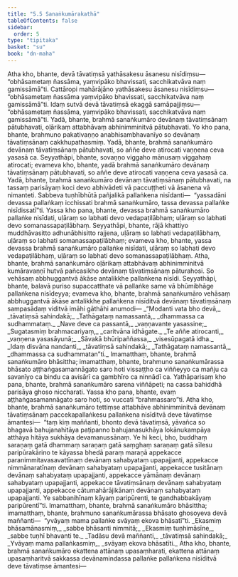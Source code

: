 ```yaml
---
title: "5.5 Sanaṅkumārakathā"
tableOfContents: false
sidebar:
  order: 5
type: "tipitaka"
basket: "su"
book: "dn-maha"
---
```



<DynamicBreadcrumb />

<Division number="284" book="dn-maha">

<Paragraph number="618" book="dn-maha">
Atha kho, bhante, devā tāvatiṃsā yathāsakesu āsanesu nisīdiṃsu—  “obhāsametaṃ ñassāma, yaṃvipāko bhavissati, sacchikatvāva naṃ gamissāmā”ti. Cattāropi mahārājāno yathāsakesu āsanesu nisīdiṃsu—  “obhāsametaṃ ñassāma yaṃvipāko bhavissati, sacchikatvāva naṃ gamissāmā”ti. Idaṃ sutvā devā tāvatiṃsā ekaggā samāpajjiṃsu—  “obhāsametaṃ ñassāma, yaṃvipāko bhavissati, sacchikatvāva naṃ gamissāmā”ti.
</Paragraph>

<Paragraph number="619" book="dn-maha">
Yadā, bhante, brahmā sanaṅkumāro devānaṃ tāvatiṃsānaṃ pātubhavati, oḷārikaṃ attabhāvaṃ abhinimminitvā pātubhavati. Yo kho pana, bhante, brahmuno pakativaṇṇo anabhisambhavanīyo so devānaṃ tāvatiṃsānaṃ cakkhupathasmiṃ. Yadā, bhante, brahmā sanaṅkumāro devānaṃ tāvatiṃsānaṃ pātubhavati, so aññe deve atirocati vaṇṇena ceva yasasā ca. Seyyathāpi, bhante, sovaṇṇo viggaho mānusaṃ viggahaṃ atirocati; evameva kho, bhante, yadā brahmā sanaṅkumāro devānaṃ tāvatiṃsānaṃ pātubhavati, so aññe deve atirocati vaṇṇena ceva yasasā ca. Yadā, bhante, brahmā sanaṅkumāro devānaṃ tāvatiṃsānaṃ pātubhavati, na tassaṃ parisāyaṃ koci devo abhivādeti vā paccuṭṭheti vā āsanena vā nimanteti. Sabbeva tuṇhībhūtā pañjalikā pallaṅkena nisīdanti—  “yassadāni devassa pallaṅkaṃ icchissati brahmā sanaṅkumāro, tassa devassa pallaṅke nisīdissatī”ti.
</Paragraph>

<Paragraph number="620" book="dn-maha">
Yassa kho pana, bhante, devassa brahmā sanaṅkumāro pallaṅke nisīdati, uḷāraṃ so labhati devo vedapaṭilābhaṃ; uḷāraṃ so labhati devo somanassapaṭilābhaṃ. Seyyathāpi, bhante, rājā khattiyo muddhāvasitto adhunābhisitto rajjena, uḷāraṃ so labhati vedapaṭilābhaṃ, uḷāraṃ so labhati somanassapaṭilābhaṃ; evameva kho, bhante, yassa devassa brahmā sanaṅkumāro pallaṅke nisīdati, uḷāraṃ so labhati devo vedapaṭilābhaṃ, uḷāraṃ so labhati devo somanassapaṭilābhaṃ. Atha, bhante, brahmā sanaṅkumāro oḷārikaṃ attabhāvaṃ abhinimminitvā kumāravaṇṇī hutvā pañcasikho devānaṃ tāvatiṃsānaṃ pāturahosi. So vehāsaṃ abbhuggantvā ākāse antalikkhe pallaṅkena nisīdi. Seyyathāpi, bhante, balavā puriso supaccatthate vā pallaṅke same vā bhūmibhāge pallaṅkena nisīdeyya; evameva kho, bhante, brahmā sanaṅkumāro vehāsaṃ abbhuggantvā ākāse antalikkhe pallaṅkena nisīditvā devānaṃ tāvatiṃsānaṃ sampasādaṃ viditvā imāhi gāthāhi anumodi—
</Paragraph>

<Paragraph number="621" type="verses" book="dn-maha">
_“Modanti vata bho devā,_  
_tāvatiṃsā sahindakā;_  
_Tathāgataṃ namassantā,_  
_dhammassa ca sudhammataṃ._  

</Paragraph>

<Paragraph number="622" type="verses" book="dn-maha">
_Nave deve ca passantā,_  
_vaṇṇavante yasassine;_  
_Sugatasmiṃ brahmacariyaṃ,_  
_caritvāna idhāgate._  

</Paragraph>

<Paragraph number="623" type="verses" book="dn-maha">
_Te aññe atirocanti,_  
_vaṇṇena yasasāyunā;_  
_Sāvakā bhūripaññassa,_  
_visesūpagatā idha._  

</Paragraph>

<Paragraph number="624" type="verses" book="dn-maha">
_Idaṃ disvāna nandanti,_  
_tāvatiṃsā sahindakā;_  
_Tathāgataṃ namassantā,_  
_dhammassa ca sudhammatan”ti._  

</Paragraph>

</Division>
<Division number="285" book="dn-maha">

<Paragraph number="625" book="dn-maha">
Imamatthaṃ, bhante, brahmā sanaṅkumāro bhāsittha; imamatthaṃ, bhante, brahmuno sanaṅkumārassa bhāsato aṭṭhaṅgasamannāgato saro hoti vissaṭṭho ca viññeyyo ca mañju ca savanīyo ca bindu ca avisārī ca gambhīro ca ninnādī ca. Yathāparisaṃ kho pana, bhante, brahmā sanaṅkumāro sarena viññāpeti; na cassa bahiddhā parisāya ghoso niccharati. Yassa kho pana, bhante, evaṃ aṭṭhaṅgasamannāgato saro hoti, so vuccati “brahmassaro”ti.
</Paragraph>

<Paragraph number="626" book="dn-maha">
Atha kho, bhante, brahmā sanaṅkumāro tettiṃse attabhāve abhinimminitvā devānaṃ tāvatiṃsānaṃ paccekapallaṅkesu pallaṅkena nisīditvā deve tāvatiṃse āmantesi—  “taṃ kiṃ maññanti, bhonto devā tāvatiṃsā, yāvañca so bhagavā bahujanahitāya paṭipanno bahujanasukhāya lokānukampāya atthāya hitāya sukhāya devamanussānaṃ. Ye hi keci, bho, buddhaṃ saraṇaṃ gatā dhammaṃ saraṇaṃ gatā saṃghaṃ saraṇaṃ gatā sīlesu paripūrakārino te kāyassa bhedā paraṃ maraṇā appekacce paranimmitavasavattīnaṃ devānaṃ sahabyataṃ upapajjanti, appekacce nimmānaratīnaṃ devānaṃ sahabyataṃ upapajjanti, appekacce tusitānaṃ devānaṃ sahabyataṃ upapajjanti, appekacce yāmānaṃ devānaṃ sahabyataṃ upapajjanti, appekacce tāvatiṃsānaṃ devānaṃ sahabyataṃ upapajjanti, appekacce cātumahārājikānaṃ devānaṃ sahabyataṃ upapajjanti. Ye sabbanihīnaṃ kāyaṃ paripūrenti, te gandhabbakāyaṃ paripūrentī”ti.
</Paragraph>

</Division>
<Division number="286" book="dn-maha">

<Paragraph number="627" book="dn-maha">
Imamatthaṃ, bhante, brahmā sanaṅkumāro bhāsittha; imamatthaṃ, bhante, brahmuno sanaṅkumārassa bhāsato ghosoyeva devā maññanti—  “yvāyaṃ mama pallaṅke svāyaṃ ekova bhāsatī”ti.
</Paragraph>

<Paragraph number="628" type="verses" book="dn-maha">
_Ekasmiṃ bhāsamānasmiṃ,_  
_sabbe bhāsanti nimmitā;_  
_Ekasmiṃ tuṇhimāsīne,_  
_sabbe tuṇhī bhavanti te._  

</Paragraph>

<Paragraph number="629" type="verses" book="dn-maha">
_Tadāsu devā maññanti,_  
_tāvatiṃsā sahindakā;_  
_Yvāyaṃ mama pallaṅkasmiṃ,_  
_svāyaṃ ekova bhāsatīti._  

</Paragraph>

<Paragraph number="630" book="dn-maha">
Atha kho, bhante, brahmā sanaṅkumāro ekattena attānaṃ upasaṃharati, ekattena attānaṃ upasaṃharitvā sakkassa devānamindassa pallaṅke pallaṅkena nisīditvā deve tāvatiṃse āmantesi—
</Paragraph>
</Division>